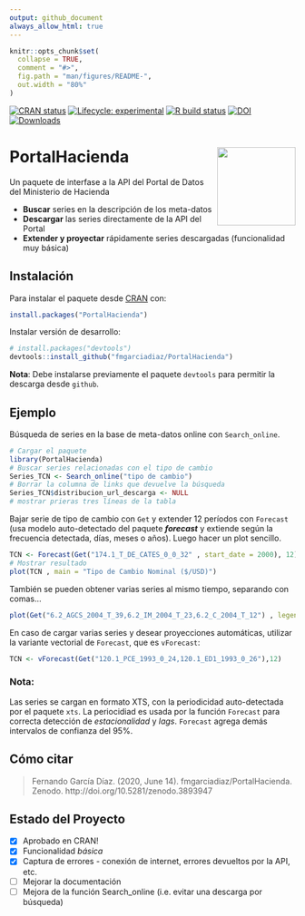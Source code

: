 ```yaml
---
output: github_document
always_allow_html: true
---
```


<!-- README.md is generated from README.Rmd. Please edit that file -->
```r
knitr::opts_chunk$set(
  collapse = TRUE,
  comment = "#>",
  fig.path = "man/figures/README-",
  out.width = "80%"
)
```

<!-- badges: start -->
[![CRAN status](https://www.r-pkg.org/badges/version/PortalHacienda)](https://cran.r-project.org/package=PortalHacienda)
[![Lifecycle: experimental](https://img.shields.io/badge/lifecycle-experimental-orange.svg)](https://www.tidyverse.org/lifecycle/#experimental)
[![R build status](https://github.com/fmgarciadiaz/PortalHacienda-CRAN/workflows/R-CMD-check/badge.svg)](https://github.com/fmgarciadiaz/PortalHacienda-CRAN/actions)
[![DOI](https://zenodo.org/badge/266652798.svg)](https://zenodo.org/badge/latestdoi/266652798)
[![Downloads](https://cranlogs.r-pkg.org/badges/grand-total/PortalHacienda?color=ff69b4)](https://cran.r-project.org/package=PortalHacienda)

<!-- badges: end -->


# PortalHacienda <img src='man/figures/logo.png' align="right" height="138.5" />

Un paquete de interfase a la API del Portal de Datos del Ministerio de Hacienda

- **Buscar** series en la descripción de los meta-datos
- **Descargar** las series directamente de la API del Portal
- **Extender y proyectar** rápidamente series descargadas (funcionalidad muy básica) 


## Instalación

Para instalar el paquete desde [CRAN](https://CRAN.R-project.org) con:

```r
install.packages("PortalHacienda")
```

Instalar versión de desarrollo: 

```r
# install.packages("devtools")
devtools::install_github("fmgarciadiaz/PortalHacienda")
```
**Nota**: Debe instalarse previamente el paquete `devtools` para permitir la descarga desde `github`.

## Ejemplo

Búsqueda de series en la base de meta-datos online con `Search_online`.

```r
# Cargar el paquete
library(PortalHacienda)
# Buscar series relacionadas con el tipo de cambio
Series_TCN <- Search_online("tipo de cambio")
# Borrar la columna de links que devuelve la búsqueda 
Series_TCN$distribucion_url_descarga <- NULL
# mostrar prieras tres líneas de la tabla
```

Bajar serie de tipo de cambio con `Get` y extender 12 períodos con `Forecast` (usa modelo auto-detectado del paquete ***forecast*** y extiende según la frecuencia detectada, días, meses o años). 
Luego hacer un plot sencillo.


```r

TCN <- Forecast(Get("174.1_T_DE_CATES_0_0_32" , start_date = 2000), 12)       
# Mostrar resultado
plot(TCN , main = "Tipo de Cambio Nominal ($/USD)")
```

También se pueden obtener varias series al mismo tiempo, separando con comas...

```r
plot(Get("6.2_AGCS_2004_T_39,6.2_IM_2004_T_23,6.2_C_2004_T_12") , legend.loc = "topleft" , main = "VAB sectorial ($ de 2004)")
```

En caso de cargar varias series y desear proyecciones automáticas, utilizar la
variante vectorial de `Forecast`, que es `vForecast`:

```r
TCN <- vForecast(Get("120.1_PCE_1993_0_24,120.1_ED1_1993_0_26"),12)
```

### Nota:
Las series se cargan en formato XTS, con la periodicidad auto-detectada por el paquete `xts`.
La periocidiad es usada por la función `Forecast` para correcta detección de *estacionalidad* y *lags*. `Forecast` agrega demás intervalos de confianza del 95%.

## Cómo citar
  
> Fernando García Díaz. (2020, June 14). fmgarciadiaz/PortalHacienda. Zenodo. http://doi.org/10.5281/zenodo.3893947


## Estado del Proyecto

- [x] Aprobado en CRAN!
- [x] Funcionalidad *básica*
- [x] Captura de errores - conexión de internet, errores devueltos por la API, etc.
- [ ] Mejorar la documentación
- [ ] Mejora de la función Search_online (i.e. evitar una descarga por búsqueda)
